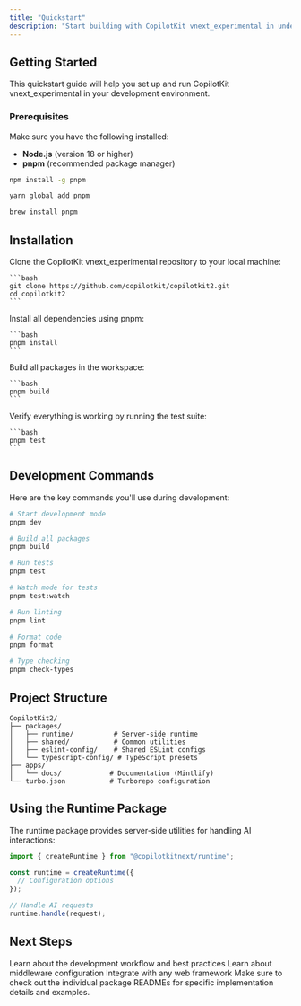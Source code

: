 ```yaml
---
title: "Quickstart"
description: "Start building with CopilotKit vnext_experimental in under 5 minutes"
---
```


## Getting Started

This quickstart guide will help you set up and run CopilotKit vnext_experimental in your development environment.

### Prerequisites

Make sure you have the following installed:

- **Node.js** (version 18 or higher)
- **pnpm** (recommended package manager)

<CodeGroup>

```bash npm
npm install -g pnpm
```

```bash yarn
yarn global add pnpm
```

```bash brew
brew install pnpm
```

</CodeGroup>

## Installation

<Steps>
  <Step title="Clone the Repository">
    Clone the CopilotKit vnext_experimental repository to your local machine:

    ```bash
    git clone https://github.com/copilotkit/copilotkit2.git
    cd copilotkit2
    ```

  </Step>
  
  <Step title="Install Dependencies">
    Install all dependencies using pnpm:

    ```bash
    pnpm install
    ```

  </Step>
  
  <Step title="Build the Project">
    Build all packages in the workspace:

    ```bash
    pnpm build
    ```

  </Step>
  
  <Step title="Run Tests">
    Verify everything is working by running the test suite:

    ```bash
    pnpm test
    ```

  </Step>
</Steps>

## Development Commands

Here are the key commands you'll use during development:

<CodeGroup>

```bash Development
# Start development mode
pnpm dev

# Build all packages
pnpm build

# Run tests
pnpm test

# Watch mode for tests
pnpm test:watch
```

```bash Linting & Formatting
# Run linting
pnpm lint

# Format code
pnpm format

# Type checking
pnpm check-types
```

</CodeGroup>

## Project Structure

```
CopilotKit2/
├── packages/
│   ├── runtime/          # Server-side runtime
│   ├── shared/           # Common utilities
│   ├── eslint-config/    # Shared ESLint configs
│   └── typescript-config/ # TypeScript presets
├── apps/
│   └── docs/            # Documentation (Mintlify)
└── turbo.json           # Turborepo configuration
```

## Using the Runtime Package

The runtime package provides server-side utilities for handling AI interactions:

```typescript
import { createRuntime } from "@copilotkitnext/runtime";

const runtime = createRuntime({
  // Configuration options
});

// Handle AI requests
runtime.handle(request);
```

## Next Steps

<CardGroup cols={2}>
  <Card title="Development Guide" icon="code" href="/development">
    Learn about the development workflow and best practices
  </Card>
  <Card title="Middleware" icon="shield" href="/essentials/middleware">
    Learn about middleware configuration
  </Card>
  <Card title="Endpoints" icon="server" href="/essentials/endpoints">
    Integrate with any web framework
  </Card>
</CardGroup>

<Note>
  Make sure to check out the individual package READMEs for specific
  implementation details and examples.
</Note>
